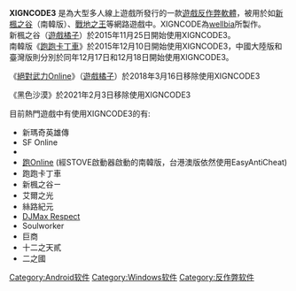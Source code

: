 {{unreferenced|time=2015-10-05T22:19:38+00:00}}

{{noteTA
| G1=IT
| G2=Games
}}
{{Infobox_Software
| name = XIGNCODE3
| developer = [[wellbia|wellbia]]
| latest_release_version = 未知
| latest_release_date = 2010年
| operating_system = [[Microsoft_Windows|Microsoft Windows]]、[[Android|Android]]
| genre = 遊戲反作弊軟體
| website = [http://wellbia.com 英文官方網站]
}}

'''XIGNCODE3''' 是為大型多人線上遊戲所發行的一款[[遊戲反作弊軟體|遊戲反作弊軟體]]，被用於如[[新楓之谷|新楓之谷]]（南韓版）、[[戰地之王|戰地之王]]等網路遊戲中。XIGNCODE為[[wellbia|wellbia]]所製作。<br />
新楓之谷（[[遊戲橘子|遊戲橘子]]）於2015年11月25日開始使用XIGNCODE3。<br />
南韓版《[[跑跑卡丁車|跑跑卡丁車]]》於2015年12月10日開始使用XIGNCODE3，中國大陸版和臺灣版則分別於同年12月17日和12月18日開始使用XIGNCODE3。

《[[絕對武力Online|絕對武力Online]]》（[[遊戲橘子|遊戲橘子]]）於2018年3月16日移除使用XIGNCODE3

《黑色沙漠》於2021年2月3日移除使用XIGNCODE3

目前熱門遊戲中有使用XIGNCODE3的有:

* 新瑪奇英雄傳
* SF Online
*
*[[跑Online|跑Online]] (經STOVE啟動器啟動的南韓版，台港澳版依然使用EasyAntiCheat)
* 跑跑卡丁車
* 新楓之谷ㄧ
* 艾爾之光
* 絲路紀元
* [[DJMax_Respect|DJMax Respect]] 
* Soulworker
* 巨商
* 十二之天貳
* 二之國
{{DEFAULTSORT:Xigncode3}}
[[Category:Android软件|Category:Android软件]]
[[Category:Windows软件|Category:Windows软件]]
[[Category:反作弊软件|Category:反作弊软件]]

{{videogame-software-stub}}